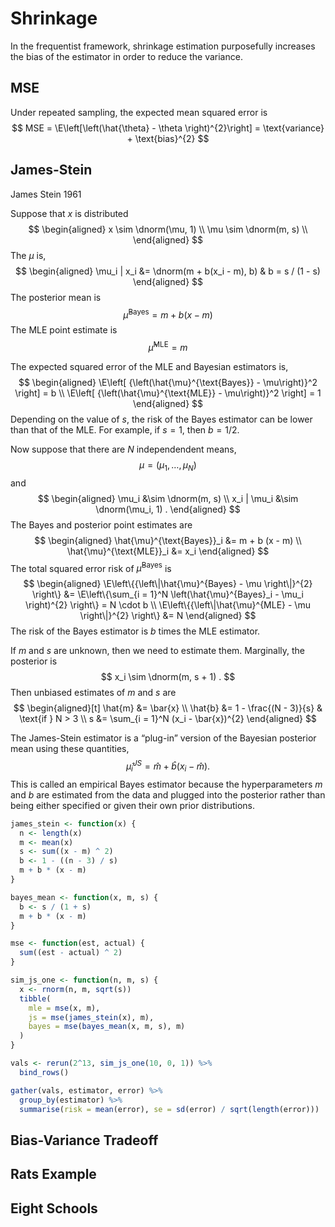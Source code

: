 # Shrinkage

In the frequentist framework, shrinkage estimation purposefully increases the bias
of the estimator in order to reduce the variance.

## MSE

Under repeated sampling, the expected mean squared error is
$$
MSE = \E\left[\left(\hat{\theta} - \theta \right)^{2}\right] = \text{variance} + \text{bias}^{2}
$$

## James-Stein

James Stein 1961

Suppose that $x$ is distributed
$$
\begin{aligned}
x \sim \dnorm(\mu, 1) \\
\mu \sim \dnorm(m, s) \\
\end{aligned}
$$
The  $\mu$ is,
$$
\begin{aligned}
\mu_i | x_i &=  \dnorm(m + b(x_i - m), b) & b = s / (1 - s)
\end{aligned}
$$
The posterior mean is
$$
\hat{\mu}^{\text{Bayes}} = m + b (x - m)
$$
The MLE point estimate is
$$
\hat{\mu}^{\text{MLE}} = m
$$

The expected squared error of the MLE and Bayesian estimators is,
$$
\begin{aligned}
\E\left[ {\left(\hat{\mu}^{\text{Bayes}} - \mu\right)}^2 \right] = b \\
\E\left[ {\left(\hat{\mu}^{\text{MLE}} - \mu\right)}^2 \right] = 1
\end{aligned}
$$
Depending on the value of $s$, the risk of the Bayes estimator can be lower than 
that of the MLE.
For example, if $s = 1$, then $b = 1 / 2$.

Now suppose that there are $N$ independendent means,
$$
\mu = (\mu_1, \dots, \mu_N)
$$
and
$$
\begin{aligned}
\mu_i &\sim \dnorm(m, s) \\
x_i | \mu_i &\sim \dnorm(\mu_i, 1) .
\end{aligned}
$$
The Bayes and posterior point estimates are
$$
\begin{aligned}
\hat{\mu}^{\text{Bayes}}_i &= m + b (x - m) \\
\hat{\mu}^{\text{MLE}}_i &= x_i
\end{aligned}
$$
The total squared error risk of $\hat{\mu}^{\text{Bayes}}$ is
$$
\begin{aligned}
\E\left\{{\left\|\hat{\mu}^{Bayes} - \mu \right\|}^{2} \right\} &= \E\left\{\sum_{i = 1}^N \left(\hat{\mu}^{Bayes}_i - \mu_i \right)^{2} \right\} = N \cdot b \\
\E\left\{{\left\|\hat{\mu}^{MLE} - \mu \right\|}^{2} \right\} &= N
\end{aligned}
$$
The risk of the Bayes estimator is $b$ times the MLE estimator.

If $m$ and $s$ are unknown, then we need to estimate them.
Marginally, the posterior is
$$
x_i \sim \dnorm(m, s + 1) .
$$
Then unbiased estimates of $m$ and $s$ are
$$
\begin{aligned}[t]
\hat{m} &= \bar{x}  \\
\hat{b} &= 1 - \frac{(N - 3)}{s} & \text{if } N > 3 \\
s &= \sum_{i = 1}^N (x_i - \bar{x})^{2}
\end{aligned}
$$

The James-Stein estimator is a "plug-in" version of the Bayesian posterior mean using these quantities,
$$
\hat{\mu}^{JS}_i = \hat{m} + \hat{b}(x_i - \hat{m}) .
$$
This is called an empirical Bayes estimator because the hyperparameters $m$ and $b$ are estimated from the data and plugged into the posterior rather than being either specified or given their own prior distributions.


```r
james_stein <- function(x) {
  n <- length(x)
  m <- mean(x)
  s <- sum((x - m) ^ 2)
  b <- 1 - ((n - 3) / s)
  m + b * (x - m)
}

bayes_mean <- function(x, m, s) {
  b <- s / (1 + s)
  m + b * (x - m)
}

mse <- function(est, actual) {
  sum((est - actual) ^ 2)
}

sim_js_one <- function(n, m, s) {
  x <- rnorm(n, m, sqrt(s)) 
  tibble(
    mle = mse(x, m),
    js = mse(james_stein(x), m),
    bayes = mse(bayes_mean(x, m, s), m)
  )
}

vals <- rerun(2^13, sim_js_one(10, 0, 1)) %>%
  bind_rows()

```

```r
gather(vals, estimator, error) %>%
  group_by(estimator) %>%
  summarise(risk = mean(error), se = sd(error) / sqrt(length(error)))
```

## Bias-Variance Tradeoff


## Rats Example


## Eight Schools

